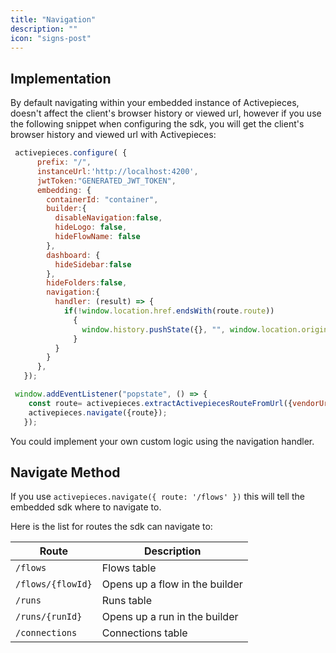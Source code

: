 ```yaml
---
title: "Navigation"
description: ""
icon: "signs-post"
---
```


## Implementation
By default navigating within your embedded instance of Activepieces, doesn't affect the client's browser history or viewed url, however if you use the following snippet when configuring the sdk,
you will get the client's browser history and viewed url with Activepieces:
```js
 activepieces.configure( {
      prefix: "/",
      instanceUrl:'http://localhost:4200',
      jwtToken:"GENERATED_JWT_TOKEN",
      embedding: {
        containerId: "container",
        builder:{
          disableNavigation:false,
          hideLogo: false,
          hideFlowName: false
        },
        dashboard: {
          hideSidebar:false
        },
        hideFolders:false,
        navigation:{
          handler: (result) => {
            if(!window.location.href.endsWith(route.route))
              {
                window.history.pushState({}, "", window.location.origin + result.route);
              }
          }
        }
      },   
   });

 window.addEventListener("popstate", () => {
    const route= activepieces.extractActivepiecesRouteFromUrl({vendorUrl: window.location.href});
    activepieces.navigate({route});
   });   
 ```
 You could implement your own custom logic using the navigation handler. 


## Navigate Method

If you use `activepieces.navigate({ route: '/flows' })` this will tell the embedded sdk where to navigate to.

Here is the list for routes the sdk can navigate to:

| Route | Description |
| --- | --- |
| `/flows` | Flows table
| `/flows/{flowId}` | Opens up a flow in the builder
| `/runs` | Runs table
| `/runs/{runId}` | Opens up a run in the builder
| `/connections` | Connections table

